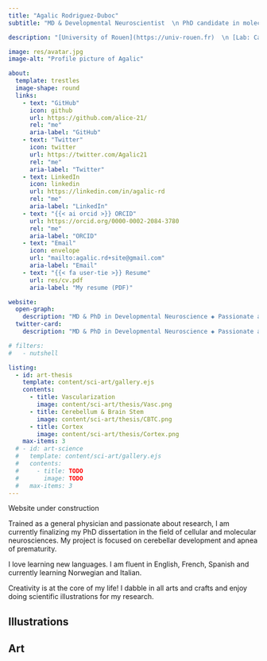 ```yaml
---
title: "Agalic Rodriguez-Duboc"
subtitle: "MD & Developmental Neuroscientist  \n PhD candidate in molecular and cellular neurosciences  \n Passionate about Science, Arts, and Books  \n {{< iconify twemoji flag-dominican-republic >}} ▪️ {{< iconify twemoji flag-france >}} ▪️ {{< iconify twemoji flag-united-states >}} ▪ {{< iconify twemoji flag-norway >}}"

description: "[University of Rouen](https://univ-rouen.fr)  \n [Lab: Cancer and Brain Genomics](https://irib.univ-rouen.fr/index.php?info=entites&id=69)"

image: res/avatar.jpg
image-alt: "Profile picture of Agalic"

about:
  template: trestles
  image-shape: round
  links:
    - text: "GitHub"
      icon: github
      url: https://github.com/alice-21/
      rel: "me"
      aria-label: "GitHub"
    - text: "Twitter"
      icon: twitter
      url: https://twitter.com/Agalic21
      rel: "me"
      aria-label: "Twitter"
    - text: LinkedIn
      icon: linkedin
      url: https://linkedin.com/in/agalic-rd
      rel: "me"
      aria-label: "LinkedIn"
    - text: "{{< ai orcid >}} ORCID"
      url: https://orcid.org/0000-0002-2084-3780
      rel: "me"
      aria-label: "ORCID"
    - text: "Email"
      icon: envelope
      url: "mailto:agalic.rd+site@gmail.com"
      aria-label: "Email"
    - text: "{{< fa user-tie >}} Resume"
      url: res/cv.pdf
      aria-label: "My resume (PDF)"

website:
  open-graph:
    description: "MD & PhD in Developmental Neuroscience ◈ Passionate about Science, Arts, and Books"
  twitter-card:
    description: "MD & PhD in Developmental Neuroscience ◈ Passionate about Science, Arts, and Books"

# filters:
#   - nutshell

listing:
  - id: art-thesis
    template: content/sci-art/gallery.ejs
    contents:
      - title: Vascularization
        image: content/sci-art/thesis/Vasc.png
      - title: Cerebellum & Brain Stem
        image: content/sci-art/thesis/CBTC.png
      - title: Cortex
        image: content/sci-art/thesis/Cortex.png
    max-items: 3
  # - id: art-science
  #   template: content/sci-art/gallery.ejs
  #   contents:
  #     - title: TODO
  #       image: TODO
  #   max-items: 3
---
```


::: {.column-page}

:::{.callout-warning}
Website under construction
:::

Trained as a general physician and passionate about research, I am currently finalizing my PhD dissertation in the field of cellular
and molecular neurosciences. My project is focused on cerebellar development and apnea of prematurity.

I love learning new languages. I am fluent in English, French, Spanish and currently learning Norwegian and Italian.

Creativity is at the core of my life! I dabble in all arts and crafts and enjoy doing scientific illustrations for my research.

::::{.panel-tabset}

## Illustrations

:::::{#art-thesis}
:::::

## Art

:::::{#art-science}
:::::

::::

:::